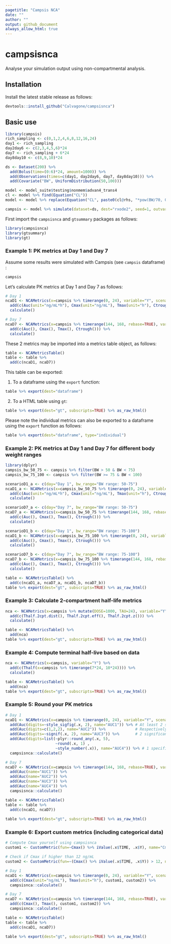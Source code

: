 ```yaml
---
pagetitle: "Campsis NCA"
date: ""
author: ""
output: github_document
always_allow_html: true
---
```


# campsisnca
Analyse your simulation output using non-compartmental analysis.

## Installation
Install the latest stable release as follows:
  
```r
devtools::install_github("Calvagone/campsisnca")
```

## Basic use

```r
library(campsis)
rich_sampling <- c(0,1,2,4,6,8,12,16,24)
day1 <- rich_sampling
day2day6 <- c(2,3,4,5,6)*24
day7 <- rich_sampling + 6*24
day8day10 <- c(8,9,10)*24

ds <- Dataset(200) %>%
  add(Bolus(time=(0:6)*24, amount=1000)) %>%
  add(Observations(times=c(day1, day2day6, day7, day8day10))) %>%
  add(Covariate("BW", UniformDistribution(50,100)))

model <- model_suite$testing$nonmem$advan4_trans4
cl <- model %>% find(Equation("CL"))
model <- model %>% replace(Equation("CL", paste0(cl@rhs, "*pow(BW/70, 0.75)")))

campsis <- model %>% simulate(dataset=ds, dest="rxode2", seed=1, outvars="BW")
```

First import the `campsisnca` and `gtsummary` packages as follows:

```r
library(campsisnca)
library(gtsummary)
library(gt)
```

### Example 1: PK metrics at Day 1 and Day 7

Assume some results were simulated with Campsis (see `campsis` dataframe) :

```r
campsis
```

Let's calculate PK metrics at Day 1 and Day 7 as follows:

```r
# Day 1
ncaD1 <- NCAMetrics(x=campsis %>% timerange(0, 24), variable="Y", scenario=c(day="Day 1")) %>%
  add(c(Auc(unit="ng/mL*h"), Cmax(unit="ng/mL"), Tmax(unit="h"), Ctrough(unit="ng/mL"))) %>%
  calculate()

# Day 7 
ncaD7 <- NCAMetrics(x=campsis %>% timerange(144, 168, rebase=TRUE), variable="Y", scenario=c(day="Day 7")) %>%
  add(c(Auc(), Cmax(), Tmax(), Ctrough())) %>%
  calculate()
```

These 2 metrics may be imported into a metrics table object, as follows:

```r
table <- NCAMetricsTable()  
table <- table %>%
  add(c(ncaD1, ncaD7))
```

This table can be exported:

1. To a dataframe using the `export` function:

```r
table %>% export(dest="dataframe")
```

2. To a HTML table using `gt`:

```r
table %>% export(dest="gt", subscripts=TRUE) %>% as_raw_html()
```

Please note the individual metrics can also be exported to  a dataframe using the `export` function as follows:

```r
table %>% export(dest="dataframe", type="individual")
```

### Example 2: PK metrics at Day 1 and Day 7 for different body weight ranges

```r
library(dplyr)
campsis_bw_50_75 <- campsis %>% filter(BW > 50 & BW < 75)
campsis_bw_75_100 <- campsis %>% filter(BW >= 75 & BW < 100)

scenarioD1_a <- c(day="Day 1", bw_range="BW range: 50-75")
ncaD1_a <- NCAMetrics(x=campsis_bw_50_75 %>% timerange(0, 24), variable="Y", scenario=scenarioD1_a) %>% 
  add(c(Auc(unit="ng/mL*h"), Cmax(unit="ng/mL"), Tmax(unit="h"), Ctrough(unit="ng/mL"))) %>%
  calculate()

scenarioD7_a <- c(day="Day 7", bw_range="BW range: 50-75")
ncaD7_a <- NCAMetrics(x=campsis_bw_50_75 %>% timerange(144, 168, rebase=T), variable="Y", scenario=scenarioD7_a) %>%
  add(c(Auc(), Cmax(), Tmax(), Ctrough())) %>%
  calculate()

scenarioD1_b <- c(day="Day 1", bw_range="BW range: 75-100")
ncaD1_b <- NCAMetrics(x=campsis_bw_75_100 %>% timerange(0, 24), variable="Y", scenario=scenarioD1_b) %>%
  add(c(Auc(), Cmax(), Tmax(), Ctrough())) %>%
  calculate()

scenarioD7_b <- c(day="Day 7", bw_range="BW range: 75-100")
ncaD7_b <- NCAMetrics(x=campsis_bw_75_100 %>% timerange(144, 168, rebase=T), variable="Y", scenario=scenarioD7_b) %>%
  add(c(Auc(), Cmax(), Tmax(), Ctrough())) %>%
  calculate()

table <- NCAMetricsTable() %>%
  add(c(ncaD1_a, ncaD7_a, ncaD1_b, ncaD7_b))
table %>% export(dest="gt", subscripts=TRUE) %>% as_raw_html()
```

### Example 3: Calculate 2-compartment half-life metrics

```r
nca <- NCAMetrics(x=campsis %>% mutate(DOSE=1000, TAU=24), variable="Y") %>%
  add(c(Thalf.2cpt.dist(), Thalf.2cpt.eff(), Thalf.2cpt.z())) %>%
  calculate()

table <- NCAMetricsTable() %>%
  add(nca)
table %>% export(dest="gt", subscripts=TRUE) %>% as_raw_html()
```

### Example 4: Compute terminal half-live based on data

```r
nca <- NCAMetrics(x=campsis, variable="Y") %>%
  add(c(Thalf(x=campsis %>% timerange(7*24, 10*24)))) %>%
  calculate()

table <- NCAMetricsTable() %>%
  add(nca)
table %>% export(dest="gt", subscripts=TRUE) %>% as_raw_html()
```

### Example 5: Round your PK metrics

```r
# Day 1
ncaD1 <- NCAMetrics(x=campsis %>% timerange(0, 24), variable="Y", scenario=c(day="Day 1")) %>%
  add(Auc(digits=~style_sigfig(.x, 2), name="AUC1")) %>% # At least 2 significant figures (default in gtsummary)
  add(Auc(digits=c(1,2,2), name="AUC2")) %>%             # Respectively 1/2/2 digit(s) after comma for med, p5 and p95
  add(Auc(digits=~signif(.x, 2), name="AUC3")) %>%       # 2 significant digits only
  add(Auc(digits=list(~plyr::round_any(.x, 5),
                      ~round(.x, 1) ,
                      ~style_number(.x)), name="AUC4")) %>% # 1 specific function for med, p5 and p95
  campsisnca::calculate()

# Day 7 
ncaD7 <- NCAMetrics(x=campsis %>% timerange(144, 168, rebase=TRUE), variable="Y", scenario=c(day="Day 7")) %>%
  add(Auc(name="AUC1")) %>%
  add(Auc(name="AUC2")) %>%
  add(Auc(name="AUC3")) %>%
  add(Auc(name="AUC4")) %>%
  campsisnca::calculate()

table <- NCAMetricsTable()  
table <- table %>%
  add(c(ncaD1, ncaD7))
  
table %>% export(dest="gt", subscripts=TRUE) %>% as_raw_html()
```

### Example 6: Export custom metrics (including categorical data)

```r
# Compute Cmax yourself using campsisnca
custom1 <- CustomMetric(fun=~Cmax() %>% iValue(.x$TIME, .x$Y), name="Cmax custom", unit="ng/mL")

# Check if Cmax if higher than 12 ng/mL
custom2 <- CustomMetric(fun=~(Cmax() %>% iValue(.x$TIME, .x$Y)) > 12, name="Cmax > 12", unit="%", categorical=TRUE)

# Day 1
ncaD1 <- NCAMetrics(x=campsis %>% timerange(0, 24), variable="Y", scenario=c(day="Day 1")) %>%
  add(c(Cmax(unit="ng/mL"), Tmax(unit="h"), custom1, custom2)) %>%
  campsisnca::calculate()

# Day 7 
ncaD7 <- NCAMetrics(x=campsis %>% timerange(144, 168, rebase=TRUE), variable="Y", scenario=c(day="Day 7")) %>%
  add(c(Cmax(), Tmax(), custom1, custom2)) %>%
  campsisnca::calculate()

table <- NCAMetricsTable()  
table <- table %>%
  add(c(ncaD1, ncaD7))
  
table %>% export(dest="gt", subscripts=TRUE) %>% as_raw_html()
```
